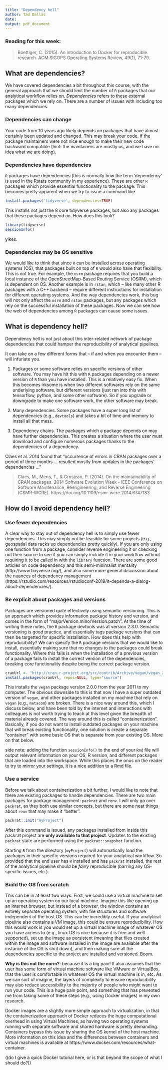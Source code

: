 ```yaml
---
title: "Dependency hell"
author: Tad Dallas
date: 
output: pdf_document
---
```



### Reading for this week:

> Boettiger, C. (2015). An introduction to Docker for reproducible research. ACM SIGOPS Operating Systems Review, 49(1), 71-79.







## What are dependencies?

We have covered dependencies a bit throughout this course, with the general approach that we should limit the number of `R` packages that our analytical workflow relies on. _Dependencies_ refers to these external packages which we rely on. There are a number of issues with including too many dependencies. 


### Dependencies can change

Your code from 10 years ago likely depends on packages that have almost certainly been updated and changed. This may break your code, if the package maintainers were not nice enough to make their new code backward compatible (hint: the maintainers are mostly us, and we have no idea what we are doing). 














### Dependencies have dependencies

`R` packages have dependencies (this is normally how the term 'dependency' is used in the Rstats community in my experience). These are other `R` packages which provide essential functionality to the package. This becomes pretty apparent when we try to issue a command like 

```r

install.packages('tidyverse', dependencies=TRUE)

```

This installs not just the 8 core tidyverse packages, but also any packages that these packages depend on. How does this look?


```r

library(tidyverse)
sessionInfo()

```

yikes. 




### Dependencies may be OS sensitive

We would like to think that since `R` can be installed across operating systems (OS), that packages built on top of `R` would also have that flexibility. This is not true. For example, the `osrm` package requires that you build a local instance of the OpenStreetMap-Based Routing Service (OSRM), which is dependent on OS. Another example is in `rstan`, which -- like many other R packages with a C++ backend -- require different instructions for installation for different operating systems. And the way dependencies work, this bug will not only affect the `osrm` and `rstan` packages, but any packages which rely on the successful installation of these packages. Now we can see how the web of dependencies among `R` packages can cause some issues. 




















## What is dependency hell?

Dependency hell is not just about this inter-related network of package dependencies that could hamper the reproducibility of analytical pipelines. 

It can take on a few different forms that -- if and when you encounter them -- will infuriate you. 

1) Packages or some software relies on specific versions of other software. You may have hit this with `R` packages depending on a newer version of `R` than you have installed. This is a relatively easy fix. When this becomes irksome is when two different softwares rely on the same underlying software, but different versions (just ran into this with tensorflow, python, and some other software). So if you upgrade or downgrade to make one software work, the other software may break. 

2) Many dependencies. Some packages have a super long list of dependencies (e.g., `devtools`) and takes a bit of time and memory to install all that mess. 

3) Dependency chains. The packages which a package depends on may have further dependencies. This creates a situation where the user must download and configure numerous packages thanks to the dependencies of a dependency. 












Claes et al. 2014 found that "occurrence of errors in CRAN packages over a period of three months ... resulted mostly from updates in the packages’ dependencies ..."



> Claes, M., Mens, T., & Grosjean, P. (2014). On the maintainability of CRAN packages. 2014 Software Evolution Week - IEEE Conference on Software Maintenance, Reengineering, and Reverse Engineering (CSMR-WCRE). https://doi.org/10.1109/csmr-wcre.2014.6747183





















## How do I avoid dependency hell?


### Use fewer dependencies

A clear way to stay out of dependency hell is to simply use fewer dependencies. This may simply not be feasible for some projects (e.g., geospatial data racks up dependencies pretty quickly). If you are only using one function from a package, consider reverse engineering it or checking out their source to see if you can simply include it in your workflow without requiring it to be called in with the `library` function. There are some good articles on code dependency and this semi-minimalist mentality (http://www.tinyverse.org/), and also some more general discussion about the nuances of dependency management (https://rstudio.com/resources/rstudioconf-2019/it-depends-a-dialog-about-dependencies/). 















### Be explicit about packages and versions

Packages are versioned quite effectively using semantic versioning. This is an approach which provides information package history and version, and comes in the form of "majorVersion.minorVersion.patch". At the time of writing these notes, the `R` package devtools was at version 2.3.0. Semantic versioning is good practice, and essentially tags package versions that can then be targetted for specific installation. How does this help with reproducibility? We can specify the `R` package versions that we would like to install, essentially making sure that no changes to the packages could break functionality. Where this fails is when the installation of a previous version of a package fails to install the correct version of the dependencies, breaking core functionality despite being the correct package version. 


```r

cranUrl <- "http://cran.r-project.org/src/contrib/Archive/vegan/vegan_2.0-0.tar.gz"
install.packages(cranUrl, repos=NULL, type="source")

```

This installs the `vegan` package version 2.0.0 from the year 2011 to my computer. The obvious downside to this is that now I have a super outdated version of `vegan`, and other packages installed on my machine that rely on `vegan` (e.g., `metacom`) are broken. There is a nice way around this, which I discuss below, and have been told by the internet and interactions with colleagues is not worth trying to teach at this level given the breadth of material already covered. The way around this is called "containerization". Basically, if you do not want to install outdated packages on your machine that will break existing functionality, one solution is create a separate "container" with some basic OS that is separate from your existing OS. More on that below.


side note: adding the function `sessionInfo()` to the end of your `Rmd` file will output relevant information on your OS, R version, and different packages that are loaded into the workspace. While this places the onus on the reader to try to mirror your settings, it is a nice addition to a Rmd file.




### Use a service 

Before we talk about containerization a bit further, I would like to note that there are existing packages to handle dependencies. There are two main packages for package management: `packrat` and `renv`. I will only go over `packrat`, as they both use similar concepts, but there are some neat things about `renv` that may make it "better". 


```r

packrat::init("myProject")

```
After this command is issued, any packages installed from inside this packrat project are **only available to that project**. Updates to the existing `packrat` state are performed using the `packrat::snapshot` function. 


Starting `R` from the directory (`myProject`) will automatically load the packages in their specific versions required for your analytical workflow. So provided that the end user has `R` installed and has `packrat` installed, the rest of the analytical pipeline should be _fairly_ reproducible (barring any OS-specific issues, etc.).















### Build the OS from scratch

This can be in at least two ways. First, we could use a virtual machine to set up an operating system on our local machine. Imagine this like opening up an internet browser, but instead of a browser, the window contains an entirely separate operating system, with file structures and software independent of the host OS. This can be incredibly useful. If your analytical pipeline also contains a VM image, this could be ensure reproducibility. How this would work is you would set up a virtual machine image of whatever OS you have access to (e.g., linux OS is nice because it is free and well supported), set up the image as persistent (meaning that files created within the image and software installed in the image are available after the instance of the OS is shut down), and then making sure all the dependencies specific to the project are installed and versioned. Boom. 

**Why is this not the norm?**: because it is a big pain! It also assumes that the user has some form of virtual machine software like VMware or VirtualBox, that the user is comfortable in whatever OS the virtual machine is in, etc. As we can sort of imagine, the layers of complexity to ensure reproducibility may also reduce accessibility to the majority of people who might want to run your code. This is a huge pain point, and something that has prevented me from taking some of these steps (e.g., using Docker images) in my own research. 


Docker images are a slightly more simple approach to virtualization, in that the containerization approach of Docker reduces the huge computational overhead in using Virtual Machines, as having two operating systems running with separate software and shared hardware is pretty demanding. Containers bypass this issue by sharing the OS kernel of the host machine. More information on this idea and the differences between containers and virtual machines is available at https://www.docker.com/resources/what-container. 








((do I give a quick Docker tutorial here, or is that beyond the scope of what I should do?))













